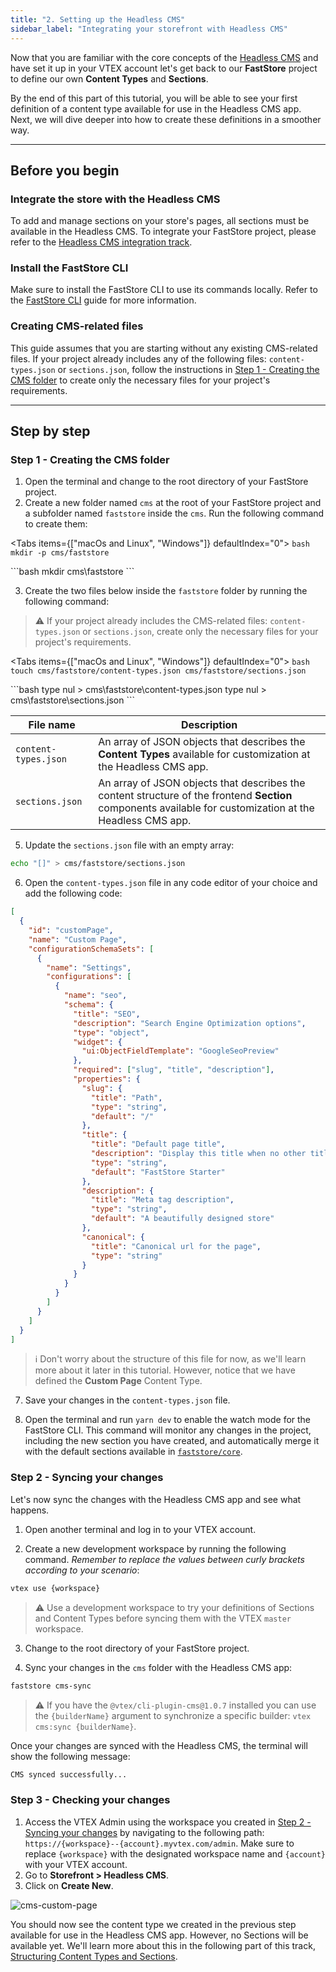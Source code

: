 ```yaml
---
title: "2. Setting up the Headless CMS"
sidebar_label: "Integrating your storefront with Headless CMS"
---
```


Now that you are familiar with the core concepts of the [Headless CMS](https://developers.vtex.com/docs/guides/faststore/headless-cms-overview) and have set it up in your VTEX account let's get back to our **FastStore** project to define our own **Content Types** and **Sections**.

By the end of this part of this tutorial, you will be able to see your first definition of a content type available for use in the Headless CMS app. Next, we will dive deeper into how to create these definitions in a smoother way.

---

## Before you begin

<Steps>

### Integrate the store with the Headless CMS

To add and manage sections on your store's pages, all sections must be available in the Headless CMS. To integrate your FastStore project, please refer to the [Headless CMS integration track](https://developers.vtex.com/docs/guides/faststore/headless-cms-1-configuring-the-vtex-account).

### Install the FastStore CLI

Make sure to install the FastStore CLI to use its commands locally. Refer to the [FastStore CLI](https://developers.vtex.com/docs/guides/faststore/getting-started-3-faststore-cli) guide for more information.

### Creating CMS-related files

This guide assumes that you are starting without any existing CMS-related files.
If your project already includes any of the following files: `content-types.json` or `sections.json`, follow the instructions in [Step 1 - Creating the CMS folder](https://developers.vtex.com/docs/guides/faststore/headless-cms-2-setting-up-the-headless-cms#step-1-creating-the-cms-folder) to create only the necessary files for your project's requirements.

</Steps>

---

## Step by step

### Step 1 - Creating the CMS folder

1. Open the terminal and change to the root directory of your FastStore project.
2. Create a new folder named `cms` at the root of your FastStore project and a subfolder named `faststore` inside the `cms`. Run the following command to create them:

<Tabs items={["macOs and Linux", "Windows"]} defaultIndex="0">
  <Tab>
    ```bash 
    mkdir -p cms/faststore 
    ```
  </Tab>

  <Tab>
    ```bash 
    mkdir cms\faststore 
    ```
  </Tab>
</Tabs>

3. Create the two files below inside the `faststore` folder by running the following command:

> ⚠️ If your project already includes the CMS-related files: `content-types.json` or `sections.json`, create only the necessary files for your project's requirements.

<Tabs items={["macOs and Linux", "Windows"]} defaultIndex="0">
  <Tab>
    ```bash 
    touch cms/faststore/content-types.json cms/faststore/sections.json
    ```
  </Tab>

  <Tab>
    ```bash 
    type nul > cms\faststore\content-types.json 
    type nul > cms\faststore\sections.json 
    ```
  </Tab>
</Tabs>

| File name            | Description                                                                                                                                               |
| -------------------- | --------------------------------------------------------------------------------------------------------------------------------------------------------- |
| `content-types.json` | An array of JSON objects that describes the **Content Types** available for customization at the Headless CMS app.                                        |
| `sections.json`      | An array of JSON objects that describes the content structure of the frontend **Section** components available for customization at the Headless CMS app. |

5. Update the `sections.json` file with an empty array:

  ```bash
  echo "[]" > cms/faststore/sections.json
  ```

6. Open the `content-types.json` file in any code editor of your choice and add the following code:

  ```json cms/faststore/content-types.json
  [
    {
      "id": "customPage",
      "name": "Custom Page",
      "configurationSchemaSets": [
        {
          "name": "Settings",
          "configurations": [
            {
              "name": "seo",
              "schema": {
                "title": "SEO",
                "description": "Search Engine Optimization options",
                "type": "object",
                "widget": {
                  "ui:ObjectFieldTemplate": "GoogleSeoPreview"
                },
                "required": ["slug", "title", "description"],
                "properties": {
                  "slug": {
                    "title": "Path",
                    "type": "string",
                    "default": "/"
                  },
                  "title": {
                    "title": "Default page title",
                    "description": "Display this title when no other title is available",
                    "type": "string",
                    "default": "FastStore Starter"
                  },
                  "description": {
                    "title": "Meta tag description",
                    "type": "string",
                    "default": "A beautifully designed store"
                  },
                  "canonical": {
                    "title": "Canonical url for the page",
                    "type": "string"
                  }
                }
              }
            }
          ]
        }
      ]
    }
  ]
  ```

> ℹ️ Don't worry about the structure of this file for now, as we'll learn more about it later in this tutorial.
> However, notice that we have defined the **Custom Page** Content Type.

7. Save your changes in the `content-types.json` file.

8. Open the terminal and run `yarn dev` to enable the watch mode for the FastStore CLI.
   This command will monitor any changes in the project, including the new section you have created, and automatically merge it with the default sections available in [`faststore/core`](https://developers.vtex.com/docs/guides/faststore/project-structure-overview#packagejson).

### Step 2 - Syncing your changes

Let's now sync the changes with the Headless CMS app and see what happens.

1. Open another terminal and log in to your VTEX account.

2. Create a new development workspace by running the following command. _Remember to replace the values between curly brackets according to your scenario_:

  ```bash
  vtex use {workspace}
  ```

> ⚠️ Use a development workspace to try your definitions of Sections and Content Types before syncing them with the VTEX `master` workspace.

3. Change to the root directory of your FastStore project.

4. Sync your changes in the `cms` folder with the Headless CMS app:

  ```bash
  faststore cms-sync
  ```

> ⚠️ If you have the `@vtex/cli-plugin-cms@1.0.7` installed you can use the `{builderName}` argument to synchronize a specific builder: `vtex cms:sync {builderName}`.

Once your changes are synced with the Headless CMS, the terminal will show the following message:

  ```bash
  CMS synced successfully...
  ```

### Step 3 - Checking your changes

1. Access the VTEX Admin using the workspace you created in [Step 2 -Syncing your changes](https://developers.vtex.com/docs/guides/faststore/headless-cms-2-setting-up-the-headless-cms#step-2-syncing-your-changes) by navigating to the following path: `https://{workspace}--{account}.myvtex.com/admin`. Make sure to replace `{workspace}` with the designated workspace name and `{account}` with your VTEX account.
2. Go to **Storefront > Headless CMS**.
3. Click on **Create New**.

![cms-custom-page](https://vtexhelp.vtexassets.com/assets/docs/src/headless-custom-page___c952670d0592c3c66202d6702af3fc17.png)

You should now see the content type we created in the previous step available for use in the Headless CMS app.
However, no Sections will be available yet. We'll learn more about this in the following part of this track, [Structuring Content Types and Sections](https://developers.vtex.com/docs/guides/faststore/headless-cms-3-adding-content-types-and-sections).
